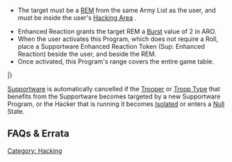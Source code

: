 {{section-hacking}}


{{n4only}}
{{n4list}}

{{image | name=sup-enhanced_reaction0.jpg | style=128 }} 

{{skillbox |red| ENHANCED REACTION | ENTIRE ORDER }}
{{skill-label | Supportware, No Roll. }}
{{requirements}}
* The target must be a [[REM]] from the same Army List as the user, and must be inside the user's [[Hacking Area]] .
{{effects}}
* Enhanced Reaction grants the target REM a [[Burst]] value of 2 in ARO.
* When the user activates this Program, which does not require a Roll, place a Supportware Enhanced Reaction Token (Sup: Enhanced Reaction) beside the user, and beside the REM.
* Once activated, this Program's range covers the entire game table.


{{n4-hacking-header}}
{{hackingrow | [[Enhanced Reaction]] | -- | -- | -- | -- | REM | Entire Order | Target gains B2 in ARO.}}
|}


{{remember-start}}
[[Labels|Supportware]] is automatically cancelled if the [[Trooper]] or [[Troop Type]] that benefits from the Supportware becomes targeted by a new Supportware Program, or the Hacker that is running it becomes [[Isolated]] or enters a [[Null]] State.
{{remember-end}}


== FAQs & Errata ==

{{faqbox |
type = faq |
title = N4 FAQ |
version = 1.3, Nov 2022 |
q = Q: Can a Fireteam's Burst Support Bonus be combined with other Burst MODs and bonuses? For example with Enhanced Reaction in ARO? |
a = A: Yes. For example a Remote can add the Burst Support Bonus to its Burst 2 ARO from Enhanced Reaction, giving it Burst 3 in ARO. |
related = [[Enhanced Reaction]], [[Fireteam Bonuses]] }}

{{n4end}}




[[Category: Hacking]]